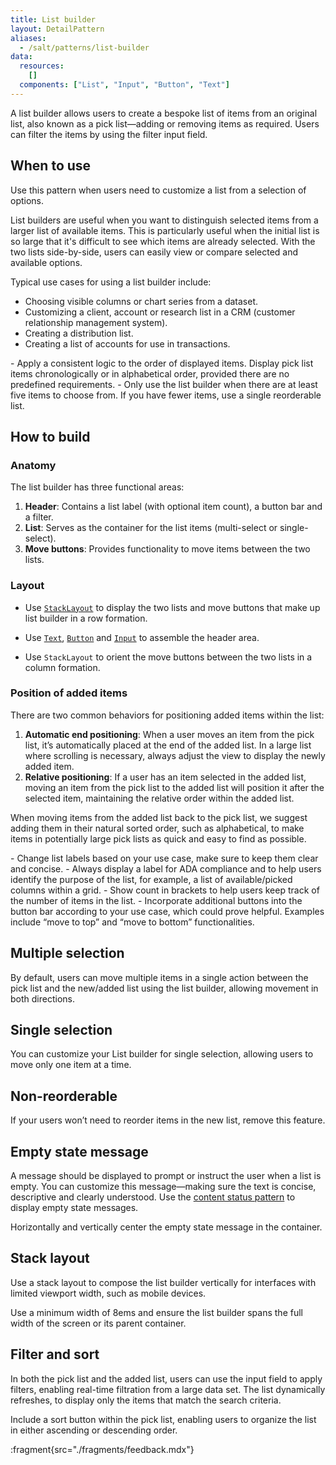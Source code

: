 ```yaml
---
title: List builder
layout: DetailPattern
aliases:
  - /salt/patterns/list-builder
data:
  resources:
    []
  components: ["List", "Input", "Button", "Text"]
---
```


A list builder allows users to create a bespoke list of items from an original list, also known as a pick list—adding or removing items as required. Users can filter the items by using the filter input field.

  <Diagram
    src="/img/patterns/list-builder/image.png"
    alt="An example of a list builder"
    contentPosition="top"
  />

## When to use

Use this pattern when users need to customize a list from a selection of options. 

List builders are useful when you want to distinguish selected items from a larger list of available items. This is particularly useful when the initial list is so large that it's difficult to see which items are already selected. With the two lists side-by-side, users can easily view or compare selected and available options.

Typical use cases for using a list builder include:
- Choosing visible columns or chart series from a dataset.
- Customizing a client, account or research list in a CRM (customer relationship management system).
- Creating a distribution list.
- Creating a list of accounts for use in transactions.

<ExampleContainer type="positive" customPillText="Best practices">
- Apply a consistent logic to the order of displayed items. Display pick list items chronologically or in alphabetical order, provided there are no predefined requirements.
- Only use the list builder when there are at least five items to choose from. If you have fewer items, use a single reorderable list.
</ExampleContainer>

## How to build

### Anatomy

The list builder has three functional areas:

1. **Header**: Contains a list label (with optional item count), a button bar and a filter.
2. **List**: Serves as the container for the list items (multi-select or single-select).
3. **Move buttons**: Provides functionality to move items between the two lists.

  <Diagram
    src="/img/patterns/list-builder/anatomy.png"
    alt="Anatomy of a list builder"
    contentPosition="top"
  />

### Layout

- Use [`StackLayout`](/salt/components/stack-layout) to display the two lists and move buttons that make up list builder in a row formation.
- Use [`Text`](/salt/components/text), [`Button`](/salt/components/button) and [`Input`](/salt/components/input) to assemble the header area.
- Use `StackLayout` to orient the move buttons between the two lists in a column formation.

  <Diagram
    src="/img/patterns/list-builder/layout.png"
    alt="Layout for a list builder."
    contentPosition="top"
  />

### Position of added items

There are two common behaviors for positioning added items within the list:

1. **Automatic end positioning**: When a user moves an item from the pick list, it’s automatically placed at the end of the added list. In a large list where scrolling is necessary, always adjust the view to display the newly added item.
2. **Relative positioning**: If a user has an item selected in the added list, moving an item from the pick list to the added list will position it after the selected item, maintaining the relative order within the added list.

When moving items from the added list back to the pick list, we suggest adding them in their natural sorted order, such as alphabetical, to make items in potentially large pick lists as quick and easy to find as possible.

<ExampleContainer type="positive" customPillText="Best practices">
- Change list labels based on your use case, make sure to keep them clear and concise.
- Always display a label for ADA compliance and to help users identify the purpose of the list, for example, a list of available/picked columns within a grid.
- Show count in brackets to help users keep track of the number of items in the list.
- Incorporate additional buttons into the button bar according to your use case, which could prove helpful. Examples include “move to top” and “move to bottom” functionalities.
</ExampleContainer>

## Multiple selection

By default, users can move multiple items in a single action between the pick list and the new/added list using the list builder, allowing movement in both directions.

  <Diagram
    src="/img/patterns/list-builder/multi-select.png"
    alt="Multiple selections with a list builder."
    contentPosition="top"
    border
  />

## Single selection

You can customize your List builder for single selection, allowing users to move only one item at a time.

  <Diagram
    src="/img/patterns/list-builder/single-select.png"
    alt="Single selection with a list builder."
    contentPosition="top"
    border
  />

## Non-reorderable

If your users won’t need to reorder items in the new list, remove this feature.

  <Diagram
    src="/img/patterns/list-builder/non-reorderable.png"
    alt="Single selection with a list builder."
    contentPosition="top"
    border
  />

## Empty state message

A message should be displayed to prompt or instruct the user when a list is empty. You can customize this message—making sure the text is concise, descriptive and clearly understood. Use the [content status pattern](/salt/patterns/content-status) to display empty state messages.

  <Diagram
    src="/img/patterns/list-builder/empty-state.png"
    alt="An empty state message."
    contentPosition="top"
    border
  />

<ExampleContainer type="positive" customPillText="Best practices">
Horizontally and vertically center the empty state message in the container.
</ExampleContainer>

## Stack layout

Use a stack layout to compose the list builder vertically for interfaces with limited viewport width, such as mobile devices. 

  <Diagram
    src="/img/patterns/list-builder/stack-layout.png"
    alt="A vertically-aligned list builder."
    contentPosition="top"
    border
  />

<ExampleContainer type="positive" customPillText="Best practices">
Use a minimum width of 8ems and ensure the list builder spans the full width of the screen or its parent container.
</ExampleContainer>

## Filter and sort

In both the pick list and the added list, users can use the input field to apply filters, enabling real-time filtration from a large data set. The list dynamically refreshes, to display only the items that match the search criteria.

  <Diagram
    src="/img/patterns/list-builder/filter-and-sort.png"
    alt="Filter and sort behaviors for a list builder."
    contentPosition="top"
    border
  />

<ExampleContainer type="positive" customPillText="Best practices">
Include a sort button within the pick list, enabling users to organize the list in either ascending or descending order.
</ExampleContainer>

:fragment{src="./fragments/feedback.mdx"}
